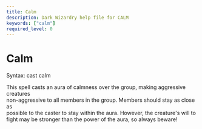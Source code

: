 ```yaml
---
title: Calm
description: Dark Wizardry help file for CALM
keywords: ["calm"]
required_level: 0
---
```


# Calm

Syntax: cast calm  

This spell casts an aura of calmness over the group, making aggressive creatures  
non-aggressive to all members in the group. Members should stay as close as  
possible to the caster to stay within the aura. However, the creature's will to  
fight may be stronger than the power of the aura, so always beware!